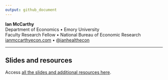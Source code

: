 ```yaml
---
output: github_document
---
```


**Ian McCarthy**  
Department of Economics • Emory University<br>
Faculty Research Fellow • National Bureau of Economic Research<br>
[ianmccarthyecon.com](https://www.ianmccarthyecon.com) • [\@ianhealthecon](https://twitter.com/ianhealthecon)

------------------------------------------------------------------------

## Slides and resources

Access [all the slides and additional resources here](https://cdc202108.talks.ianmccarthyecon.com).
